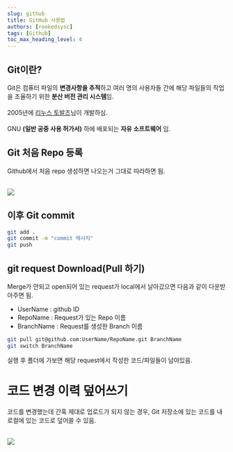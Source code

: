 ```yaml
---
slug: github
title: GitHub 사용법 
authors: [rookedsysc] 
tags: [Github]
toc_max_heading_level: 4
---
```


## Git이란?
Git은 컴퓨터 파일의 **변경사항을 추적**하고 여러 명의 사용자들 간에 해당 파일들의 작업을 조율하기 위한 **분산 버전 관리 시스템**임.<br></br>
2005년에 [리누스 토발즈](https://ko.wikipedia.org/wiki/%EB%A6%AC%EB%88%84%EC%8A%A4_%ED%86%A0%EB%A5%B4%EB%B0%9C%EC%8A%A4)님이 개발하심.<br></br>
GNU **(일반 공중 사용 허가서)** 하에 배포되는 **자유 소프트웨어** 임.

## Git 처음 Repo 등록
Github에서 처음 repo 생성하면 나오는거 그대로 따라하면 됨. <br></br>
<div style={{textAlign: "center"}}>
<img src={require("./img/github/repo_first_create.png").default} />
</div>


## 이후 Git commit

```bash
git add .
git commit -m "commit 메시지"
git push
```

## git request Download(Pull 하기)
Merge가 안되고 open되어 있는 request가 local에서 날아갔으면 다음과 같이 다운받아주면 됨.

- UserName : github ID
- RepoName : Request가 있는 Repo 이름
- BranchName : Request를 생성한 Branch 이름

```bash
git pull git@github.com:UserName/RepoName.git BranchName
git switch BranchName
```
실행 후 폴더에 가보면 해당 request에서 작성한 코드/파일들이 남아있음.

# 코드 변경 이력 덮어쓰기 
코드를 변경했는데 간혹 제대로 업로드가 되지 않는 경우, Git 저장소에 있는 코드를 내 로컬에 있는 코드로 덮어쓸 수 있음.<br></br>
<div style={{textAlign: "center"}}>
<img src={require("./img/github/repo_first_create.png").default} />
</div>
